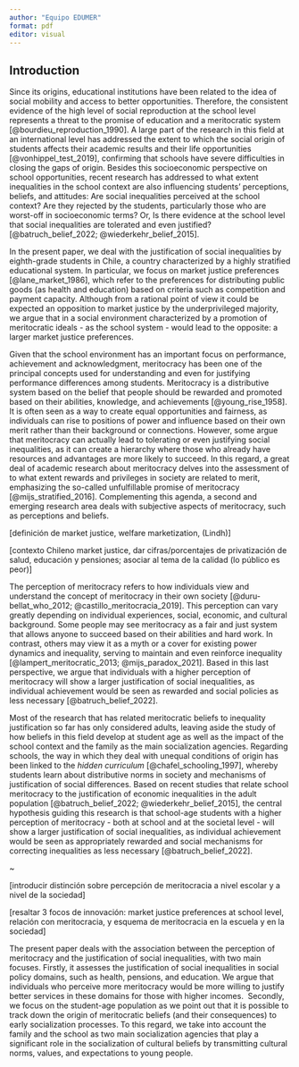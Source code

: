 ```yaml
---
author: "Equipo EDUMER"
format: pdf
editor: visual
---
```


## Introduction

Since its origins, educational institutions have been related to the idea of social mobility and access to better opportunities. Therefore, the consistent evidence of the high level of social reproduction at the school level represents a threat to the promise of education and a meritocratic system [@bourdieu_reproduction_1990]. A large part of the research in this field at an international level has addressed the extent to which the social origin of students affects their academic results and their life opportunities [@vonhippel_test_2019], confirming that schools have severe difficulties in closing the gaps of origin. Besides this socioeconomic perspective on school opportunities, recent research has addressed to what extent inequalities in the school context are also influencing students' perceptions, beliefs, and attitudes: Are social inequalities perceived at the school context? Are they rejected by the students, particularly those who are worst-off in socioeconomic terms? Or, Is there evidence at the school level that social inequalities are tolerated and even justified? [@batruch_belief_2022; @wiederkehr_belief_2015]. 

In the present paper, we deal with the justification of social inequalities by eighth-grade students in Chile, a country characterized by a highly stratified educational system. In particular, we focus on market justice preferences [@lane_market_1986], which refer to the preferences for distributing public goods (as health and education) based on criteria such as competition and payment capacity. Although from a rational point of view it could be expected an opposition to market justice by the underprivileged majority,  we argue that in a social environment characterized by a promotion of meritocratic ideals - as the school system - would lead to the opposite: a larger market justice preferences. 

Given that the school environment has an important focus on performance, achievement and acknowledgment, meritocracy has been one of the principal concepts used for understanding and even for justifying performance differences among students. Meritocracy is a distributive system based on the belief that people should be rewarded and promoted based on their abilities, knowledge, and achievements [@young_rise_1958]. It is often seen as a way to create equal opportunities and fairness, as individuals can rise to positions of power and influence based on their own merit rather than their background or connections. However, some argue that meritocracy can actually lead to tolerating or even justifying social inequalities, as it can create a hierarchy where those who already have resources and advantages are more likely to succeed. In this regard, a great deal of academic research about meritocracy delves into the assessment of to what extent rewards and privileges in society are related to merit, emphasizing the so-called unfulfillable promise of meritocracy [@mijs_stratified_2016]. Complementing this agenda, a second and emerging research area deals with subjective aspects of meritocracy, such as perceptions and beliefs. 

\[definición de market justice, welfare marketization, (Lindh)\]

\[contexto Chileno market justice, dar cifras/porcentajes de privatización de salud, educación y pensiones; asociar al tema de la calidad (lo público es peor)\]

The perception of meritocracy refers to how individuals view and understand the concept of meritocracy in their own society [@duru-bellat_who_2012; @castillo_meritocracia_2019]. This perception can vary greatly depending on individual experiences, social, economic, and cultural background. Some people may see meritocracy as a fair and just system that allows anyone to succeed based on their abilities and hard work. In contrast, others may view it as a myth or a cover for existing power dynamics and inequality, serving to maintain and even reinforce inequality [@lampert_meritocratic_2013; @mijs_paradox_2021]. Based in this last perspective, we argue that individuals with a higher perception of meritocracy will show a larger justification of social inequalities, as individual achievement would be seen as rewarded and social policies as less necessary [@batruch_belief_2022].

Most of the research that has related meritocratic beliefs to inequality justification so far has only considered adults, leaving aside the study of how beliefs in this field develop at student age as well as the impact of the school context and the family as the main socialization agencies. Regarding schools, the way in which they deal with unequal conditions of origin has been linked to the *hidden curriculum* [@chafel_schooling_1997], whereby students learn about distributive norms in society and mechanisms of justification of social differences. Based on recent studies that relate school meritocracy to the justification of economic inequalities in the adult population [@batruch_belief_2022; @wiederkehr_belief_2015], the central hypothesis guiding this research is that school-age students with a higher perception of meritocracy - both at school and at the societal level - will show a larger justification of social inequalities, as individual achievement would be seen as appropriately rewarded and social mechanisms for correcting inequalities as less necessary [@batruch_belief_2022].

\~

\[introducir distinción sobre percepción de meritocracia a nivel escolar y a nivel de la sociedad\]

\[resaltar 3 focos de innovación: market justice preferences at school level, relación con meritocracia, y esquema de meritocracia en la escuela y en la sociedad\]

The present paper deals with the association between the perception of meritocracy and the justification of social inequalities, with two main focuses. Firstly, it assesses the justification of social inequalities in social policy domains, such as health, pensions, and education. We argue that individuals who perceive more meritocracy would be more willing to justify better services in these domains for those with higher incomes.  Secondly, we focus on the student-age population as we point out that it is possible to track down the origin of meritocratic beliefs (and their consequences) to early socialization processes. To this regard, we take into account the family and the school as two main socialization agencies that play a significant role in the socialization of cultural beliefs by transmitting cultural norms, values, and expectations to young people. 
